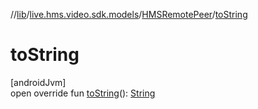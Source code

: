 //[lib](../../../index)/[live.hms.video.sdk.models](../index)/[HMSRemotePeer](index)/[toString](to-string)

# toString

[androidJvm]\
open override fun [toString](to-string)(): [String](https://kotlinlang.org/api/latest/jvm/stdlib/kotlin/-string/index.html)
